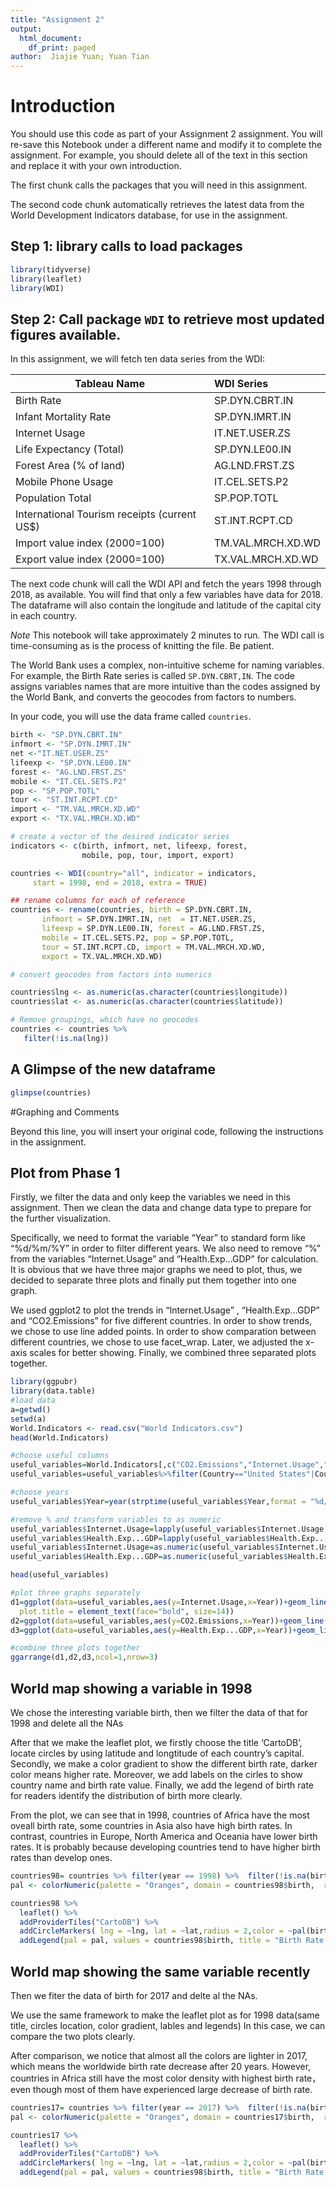 ```yaml
---
title: "Assignment 2"
output:
  html_document:
    df_print: paged
author:  Jiajie Yuan; Yuan Tian
---
```


# Introduction
You should use this code as part of your Assignment 2 assignment. You will re-save this Notebook under a different name and modify it to complete the assignment. For example, you should delete all of the text in this section and replace it with your own introduction. 

The first chunk calls the packages that you will need in this assignment.

The second code chunk automatically retrieves the latest data from the World Development Indicators database, for use in the assignment.

## Step 1: library calls to load packages

```r
library(tidyverse)
library(leaflet)
library(WDI)
```

## Step 2:  Call package `WDI` to retrieve most updated figures available.

In this assignment, we will fetch ten data series from the WDI:

|Tableau Name	|WDI Series
|----------------|:-----------------|
|Birth Rate	|SP.DYN.CBRT.IN|
|Infant Mortality Rate	|SP.DYN.IMRT.IN|
|Internet Usage	|IT.NET.USER.ZS|
|Life Expectancy (Total)	|SP.DYN.LE00.IN|
|Forest Area (% of land) | AG.LND.FRST.ZS |
|Mobile Phone Usage	|IT.CEL.SETS.P2|
|Population Total	|SP.POP.TOTL|
|International Tourism receipts (current US$)|ST.INT.RCPT.CD|
|Import value index (2000=100) | TM.VAL.MRCH.XD.WD|
|Export value index (2000=100) | TX.VAL.MRCH.XD.WD|


The next code chunk will call the WDI API and fetch the years 1998 through 2018, as available. You will find that only a few variables have data for 2018. The dataframe will also contain the longitude and latitude of the capital city in each country.

*Note* This notebook will take approximately 2 minutes to run. The WDI call is time-consuming as is the process of knitting the file. Be patient.

The World Bank uses a complex, non-intuitive scheme for naming variables. For example, the Birth Rate series is called `SP.DYN.CBRT,IN`.  The code assigns variables names that are more intuitive than the codes assigned by the World Bank, and converts the geocodes from factors to numbers. 

In your code, you will use the data frame called `countries`.

```r
birth <- "SP.DYN.CBRT.IN"
infmort <- "SP.DYN.IMRT.IN"
net <-"IT.NET.USER.ZS"
lifeexp <- "SP.DYN.LE00.IN"
forest <- "AG.LND.FRST.ZS"
mobile <- "IT.CEL.SETS.P2"
pop <- "SP.POP.TOTL"
tour <- "ST.INT.RCPT.CD"
import <- "TM.VAL.MRCH.XD.WD"
export <- "TX.VAL.MRCH.XD.WD"

# create a vector of the desired indicator series
indicators <- c(birth, infmort, net, lifeexp, forest,
                mobile, pop, tour, import, export)

countries <- WDI(country="all", indicator = indicators, 
     start = 1998, end = 2018, extra = TRUE)

## rename columns for each of reference
countries <- rename(countries, birth = SP.DYN.CBRT.IN, 
       infmort = SP.DYN.IMRT.IN, net  = IT.NET.USER.ZS,
       lifeexp = SP.DYN.LE00.IN, forest = AG.LND.FRST.ZS,
       mobile = IT.CEL.SETS.P2, pop = SP.POP.TOTL, 
       tour = ST.INT.RCPT.CD, import = TM.VAL.MRCH.XD.WD,
       export = TX.VAL.MRCH.XD.WD)

# convert geocodes from factors into numerics

countries$lng <- as.numeric(as.character(countries$longitude))
countries$lat <- as.numeric(as.character(countries$latitude))

# Remove groupings, which have no geocodes
countries <- countries %>%
   filter(!is.na(lng))
```

## A Glimpse of the new dataframe

```r
glimpse(countries)
```

#Graphing and Comments

Beyond this line, you will insert your original code, following the instructions in the assignment. 

## Plot from Phase 1
Firstly, we filter the data and only keep the variables we need in this assignment. Then we clean the data and change data type to prepare for the further visualization.

Specifically, we need to format the variable “Year” to standard form like "%d/%m/%Y" in order to filter different years. We also need to remove “%” from the variables “Internet.Usage” and “Health.Exp...GDP” for calculation.
It is obvious that we have three major graphs we need to plot, thus, we decided to separate three plots and finally put them together into one graph.

We used ggplot2 to plot the trends in “Internet.Usage” , “Health.Exp...GDP” and “CO2.Emissions” for five different countries. In order to show trends, we chose to use line added points. In order to show comparation between different countries, we chose to use facet_wrap. Later, we adjusted the x-axis scales for better showing. 
Finally, we combined three separated plots together. 

```r
library(ggpubr)
library(data.table)
#load data
a=getwd()
setwd(a)
World.Indicators <- read.csv("World Indicators.csv")
head(World.Indicators)

#choose useful columns
useful_variables=World.Indicators[,c("CO2.Emissions","Internet.Usage","Health.Exp...GDP","Country","Year")]
useful_variables=useful_variables%>%filter(Country=="United States"|Country=="Brazil"|Country=="Russian Federation"|Country=="India"|Country=="China")

#choose years 
useful_variables$Year=year(strptime(useful_variables$Year,format = "%d/%m/%Y"))

#remove % and transform variables to as numeric
useful_variables$Internet.Usage=lapply(useful_variables$Internet.Usage, function(x) as.numeric(sub("%", "", x))/100)
useful_variables$Health.Exp...GDP=lapply(useful_variables$Health.Exp...GDP,function(x) as.numeric(sub("%","",x))/100)
useful_variables$Internet.Usage=as.numeric(useful_variables$Internet.Usage)
useful_variables$Health.Exp...GDP=as.numeric(useful_variables$Health.Exp...GDP)

head(useful_variables)

#plot three graphs separately
d1=ggplot(data=useful_variables,aes(y=Internet.Usage,x=Year))+geom_line()+geom_point()+scale_x_continuous(breaks=seq(2000, 2012, 5))+facet_wrap(~Country,scales ="free_x",nrow=1)+ggtitle("Internet Usage, CO2 Emissions and Health Exp % GDP for five countries")+theme(plot.title = element_text(hjust = 0.5))+theme(
  plot.title = element_text(face="bold", size=14))
d2=ggplot(data=useful_variables,aes(y=CO2.Emissions,x=Year))+geom_line()+geom_point()+scale_x_continuous(breaks=seq(2000, 2012, 5))+facet_wrap(~Country,scales ="free_x",nrow=1)
d3=ggplot(data=useful_variables,aes(y=Health.Exp...GDP,x=Year))+geom_line()+geom_point()+scale_x_continuous(breaks=seq(2000, 2012, 5))+facet_wrap(~Country,scales ="free_x",nrow=1)

#combine three plots together
ggarrange(d1,d2,d3,ncol=1,nrow=3) 
```
## World map showing a variable in 1998

We chose the interesting variable birth, then we filter the data of that for 1998 and delete all the NAs

After that we make the leaflet plot, we firstly choose the title 'CartoDB', locate circles by using latitude and longtitude of each country’s capital.
Secondly, we make a color gradient to show the different birth rate, darker color means higher rate.
Moreover, we add labels on the cirles to show country name and birth rate value.
Finally, we add the legend of birth rate for readers identify the distribution of birth more clearly.

From the plot, we can see that in 1998, countries of Africa have the most oveall birth rate, some countries in Asia also 
have high birth rates. In contrast, countries in Europe, North America and Oceania have lower birth rates. It is probably because developing countries tend to have higher birth rates than develop ones.

```r
countries98= countries %>% filter(year == 1998) %>%  filter(!is.na(birth)) 
pal <- colorNumeric(palette = "Oranges", domain = countries98$birth,  reverse = FALSE) 

countries98 %>% 
  leaflet() %>% 
  addProviderTiles("CartoDB") %>% 
  addCircleMarkers( lng = ~lng, lat = ~lat,radius = 2,color = ~pal(birth),label = ~paste("Country: ",country,"Birth: ",birth))%>%
  addLegend(pal = pal, values = countries98$birth, title = "Birth Rate of 1998", position = "topright")
```



## World map showing the same variable recently

Then we fiter the data of birth for 2017 and delte al the NAs.

We use the same framework to make the leaflet plot as for 1998 data(same title, circles location, color gradient, lables and legends) In this case, we can compare the two plots clearly.

After comparison, we notice that almost all the colors are lighter in 2017, which means the worldwide birth rate decrease after 20 years. However, countries in Africa still have the most color density with highest birth rate，even though most of them have experienced large decrease of birth rate.

```r
countries17= countries %>% filter(year == 2017) %>%  filter(!is.na(birth)) 
pal <- colorNumeric(palette = "Oranges", domain = countries17$birth,  reverse = FALSE) 

countries17 %>% 
  leaflet() %>% 
  addProviderTiles("CartoDB") %>% 
  addCircleMarkers( lng = ~lng, lat = ~lat,radius = 2,color = ~pal(birth),label = ~paste("Country: ",country,"Birth: ",birth))%>%
  addLegend(pal = pal, values = countries98$birth, title = "Birth Rate of 2017", position = "topright")
```